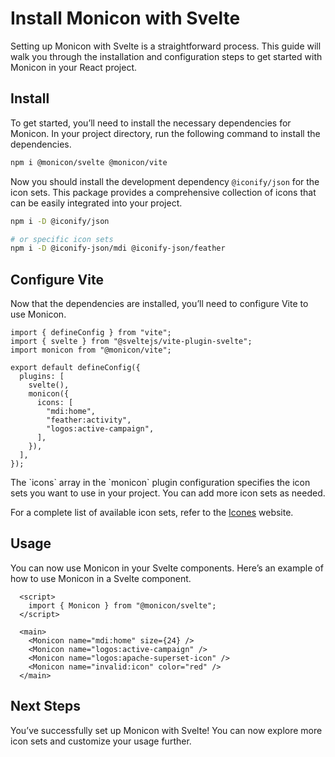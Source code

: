 
# Install Monicon with Svelte

Setting up Monicon with Svelte is a straightforward process. This guide will walk you through the installation and configuration steps to get started with Monicon in your React project.

<Steps>

## Install

To get started, you’ll need to install the necessary dependencies for Monicon. In your project directory, run the following command to install the dependencies.

```sh npm2yarn
npm i @monicon/svelte @monicon/vite
```

Now you should install the development dependency `@iconify/json` for the icon sets. This package provides a comprehensive collection of icons that can be easily integrated into your project.

```sh npm2yarn
npm i -D @iconify/json

# or specific icon sets
npm i -D @iconify-json/mdi @iconify-json/feather
```

## Configure Vite

Now that the dependencies are installed, you’ll need to configure Vite to use Monicon.

```tsx filename="vite.config.ts"
import { defineConfig } from "vite";
import { svelte } from "@sveltejs/vite-plugin-svelte";
import monicon from "@monicon/vite";

export default defineConfig({
  plugins: [
    svelte(),
    monicon({
      icons: [
        "mdi:home",
        "feather:activity",
        "logos:active-campaign",
      ],
    }),
  ],
});
```

<Callout>
The `icons` array in the `monicon` plugin configuration specifies the icon sets you want to use in your project. You can add more icon sets as needed.

For a complete list of available icon sets, refer to the [Icones](https://icones.js.org/) website.
</Callout>

## Usage

You can now use Monicon in your Svelte components. Here’s an example of how to use Monicon in a Svelte component.

```svelte filename="src/App.svelte"
  <script>
    import { Monicon } from "@monicon/svelte";
  </script>

  <main>
    <Monicon name="mdi:home" size={24} />
    <Monicon name="logos:active-campaign" />
    <Monicon name="logos:apache-superset-icon" />
    <Monicon name="invalid:icon" color="red" />
  </main>
```

## Next Steps

You’ve successfully set up Monicon with Svelte! You can now explore more icon sets and customize your usage further.
</Steps>